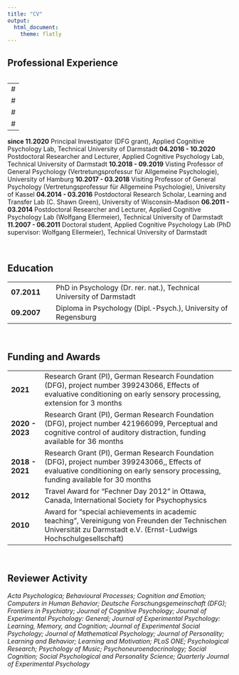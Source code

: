 ```yaml
---
title: "CV"
output: 
  html_document:
    theme: flatly
---
```


## **Professional Experience**

<table>
<col style="width:20%">
<col style="width:80%">
---
#<tr>
#  <td> **since 04.2021**</td>
#  <td>Professor of General Psychology (Allgemeine Psychologie), Faculty of Health, Health and Medical University Potsdam</td>
#</tr>
---
<tr>
  <td>**since 11.2020**</td>
  <td>Principal Investigator (DFG grant), Applied Cognitive Psychology Lab, Technical University of Darmstadt</td>
</tr>
<tr>
  <td>**04.2016 - 10.2020**</td>
  <td>Postdoctoral Researcher and Lecturer, Applied Cognitive Psychology Lab, Technical University of Darmstadt</td>
</tr>
<tr>
  <td>**10.2018 - 09.2019**</td>
  <td>Visting Professor of General Psychology (Vertretungsprofessur für Allgemeine Psychologie), University of Hamburg</td>
</tr>
<tr>
  <td>**10.2017 - 03.2018**</td>
  <td>Visiting Professor of General Psychology (Vertretungsprofessur für Allgemeine Psychologie), University of Kassel</td>
</tr>
<tr>
  <td>**04.2014 - 03.2016**</td>
  <td>Postdoctoral Research Scholar, Learning and Transfer Lab (C. Shawn Green), University of Wisconsin-Madison</td>
</tr>
<tr>
  <td>**06.2011 - 03.2014**</td>
  <td>Postdoctoral Researcher and Lecturer, Applied Cognitive Psychology Lab (Wolfgang Ellermeier), Technical University of Darmstadt</td>
</tr>
<tr>
  <td>**11.2007 - 06.2011**</td>
  <td>Doctoral student, Applied Cognitive Psychology Lab (PhD supervisor: Wolfgang Ellermeier), Technical University of Darmstadt</td>
</tr>
</table>

<br>

## **Education**

<!--
| | |
| -------------: | ------------------------------------| --------------------------------- |
| **07.2011**   | PhD in Psychology (Dr. rer. nat.)   | Technical University of Darmstadt |
| **09.2007**   | Diploma in Psychology (Dipl.-Psych.)| University of Regensburg |
| | |
-->

<table>
<col style="width:20%">
<col style="width:80%">
<tr>
  <td>**07.2011**</td>
  <td>PhD in Psychology (Dr. rer. nat.), Technical University of Darmstadt</td>
</tr>
<tr>
  <td>**09.2007**</td>
  <td>Diploma in Psychology (Dipl.-Psych.), University of Regensburg</td>
</tr>
</table>

<br>

<!--
## **Offered Faculty Positions**
<table>
<col style="width:15%">
<col style="width:85%">
<tr>
  <td>**2020**</td>
  <td>Professor for General Psychology (Allgemeine Psychologie), Health and Medical University Potsdam, Germany (accepted)</td>
</tr>
<tr>
  <td></td>
  <td>Senior Lecturer for Cognitive Psychology, Northumbria University, Newcasle upon Tyne, UK (declined)</td>
</tr>
</table>
-->

## **Funding and Awards**

<table>
<col style="width:15%">
<col style="width:85%">
<tr>
  <td>**2021**</td>
  <td>Research Grant (PI), German Research Foundation (DFG), project number 399243066, Effects of evaluative conditioning on early sensory processing, extension for 3 months</td>
</tr>
<tr>
  <td>**2020 - 2023**</td>
  <td>Research Grant (PI), German Research Foundation (DFG), project number 421966099, Perceptual and cognitive control of auditory distraction, funding available for 36 months</td>
</tr>
<tr>
  <td>**2018 - 2021**</td>
  <td>Research Grant (PI), German Research Foundation (DFG), project number 399243066,, Effects of evaluative conditioning on early sensory processing, funding available for 30 months</td>
</tr>
<tr>
  <td>**2012**</td>
  <td>Travel Award for “Fechner Day 2012” in Ottawa, Canada, International Society for Psychophysics</td>
</tr>
<tr>
  <td>**2010**</td>
  <td>Award for “special achievements in academic teaching”, Vereinigung von Freunden der Technischen Universität zu Darmstadt e.V. (Ernst-Ludwigs Hochschulgesellschaft)</td>
</tr>
</table>

<br>

## **Reviewer Activity**

*Acta Psychologica; Behavioural Processes; Cognition and Emotion; Computers in Human Behavior; Deutsche Forschungsgemeinschaft (DFG);
Frontiers in Psychiatry; Journal of Cognitive Psychology; Journal of Experimental Psychology: General; Journal of Experimental Psychology: Learning, Memory, and Cognition; Journal of Experimental Social Psychology; Journal of Mathematical Psychology; Journal of Personality;
Learning and Behavior; Learning and Motivation; PLoS ONE; Psychological Research; Psychology of Music; Psychoneuroendocrinology; Social Cognition; Social Psychological and Personality Science; Quarterly Journal of Experimental Psychology*
